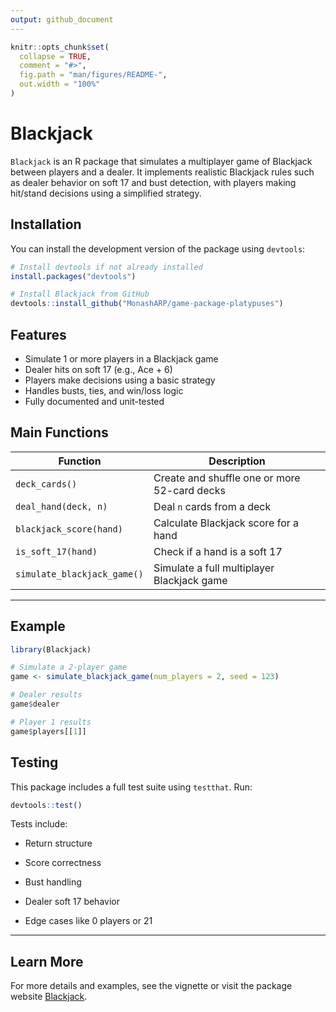 ```yaml
---
output: github_document
---
```


<!-- README.md is generated from README.Rmd. Please edit that file -->

```r
knitr::opts_chunk$set(
  collapse = TRUE,
  comment = "#>",
  fig.path = "man/figures/README-",
  out.width = "100%"
)
```

# Blackjack

`Blackjack` is an R package that simulates a multiplayer game of Blackjack between players and a dealer. It implements realistic Blackjack rules such as dealer behavior on soft 17 and bust detection, with players making hit/stand decisions using a simplified strategy.


## Installation

You can install the development version of the package using `devtools`:

```r
# Install devtools if not already installed
install.packages("devtools")

# Install Blackjack from GitHub
devtools::install_github("MonashARP/game-package-platypuses")
```


## Features

- Simulate 1 or more players in a Blackjack game
- Dealer hits on soft 17 (e.g., Ace + 6)
- Players make decisions using a basic strategy
- Handles busts, ties, and win/loss logic
- Fully documented and unit-tested


## Main Functions

| Function | Description |
|----------|-------------|
| `deck_cards()` | Create and shuffle one or more 52-card decks |
| `deal_hand(deck, n)` | Deal `n` cards from a deck |
| `blackjack_score(hand)` | Calculate Blackjack score for a hand |
| `is_soft_17(hand)` | Check if a hand is a soft 17 |
| `simulate_blackjack_game()` | Simulate a full multiplayer Blackjack game |

---

## Example

```r
library(Blackjack)

# Simulate a 2-player game
game <- simulate_blackjack_game(num_players = 2, seed = 123)

# Dealer results
game$dealer

# Player 1 results
game$players[[1]]

```


## Testing

This package includes a full test suite using `testthat`. Run:

```r
devtools::test()
```

Tests include:

- Return structure

- Score correctness

- Bust handling

- Dealer soft 17 behavior

- Edge cases like 0 players or 21

---

## Learn More

For more details and examples, see the vignette or visit the package website [Blackjack](https://monasharp.github.io/game-package-platypuses/).

